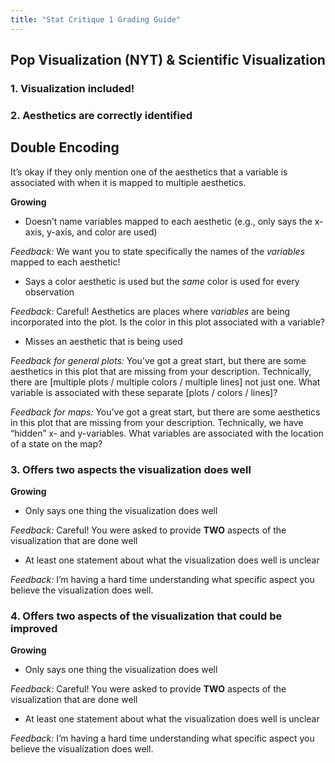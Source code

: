 ```yaml
---
title: "Stat Critique 1 Grading Guide"
---
```


## Pop Visualization (NYT) & Scientific Visualization

### 1. Visualization included!

### 2. Aesthetics are correctly identified

::: callout-tip
# Double Encoding

It's okay if they only mention one of the aesthetics that a variable is associated with when it is mapped to multiple aesthetics.
:::

**Growing**

-   Doesn't name variables mapped to each aesthetic (e.g., only says the x-axis, y-axis, and color are used)

*Feedback:* We want you to state specifically the names of the *variables* mapped to each aesthetic!

-   Says a color aesthetic is used but the *same* color is used for every observation

*Feedback:* Careful! Aesthetics are places where *variables* are being incorporated into the plot. Is the color in this plot associated with a variable?

-   Misses an aesthetic that is being used

*Feedback for general plots:* You've got a great start, but there are some aesthetics in this plot that are missing from your description. Technically, there are [multiple plots / multiple colors / multiple lines] not just one. What variable is associated with these separate [plots / colors / lines]?

*Feedback for maps:* You've got a great start, but there are some aesthetics in this plot that are missing from your description. Technically, we have "hidden" x- and y-variables. What variables are associated with the location of a state on the map?

### 3. Offers two aspects the visualization does well

**Growing**

-   Only says one thing the visualization does well

*Feedback:* Careful! You were asked to provide **TWO** aspects of the visualization that are done well

-   At least one statement about what the visualization does well is unclear

*Feedback:* I'm having a hard time understanding what specific aspect you believe the visualization does well.

### 4. Offers two aspects of the visualization that could be improved

**Growing**

-   Only says one thing the visualization does well

*Feedback:* Careful! You were asked to provide **TWO** aspects of the visualization that are done well

-   At least one statement about what the visualization does well is unclear

*Feedback:* I'm having a hard time understanding what specific aspect you believe the visualization does well.
